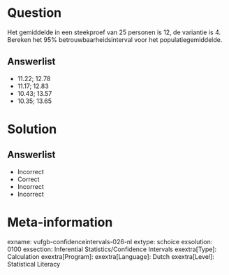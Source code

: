 Question
========
  
Het gemiddelde in een steekproef van 25 personen is 12, de variantie is 4. Bereken het 95% betrouwbaarheidsinterval voor het populatiegemiddelde.
  
Answerlist
----------
* 11.22;  12.78
* 11.17;  12.83
* 10.43;  13.57
* 10.35; 13.65


Solution
========

Answerlist
----------
* Incorrect
* Correct
* Incorrect
* Incorrect

Meta-information
================
exname: vufgb-confidenceintervals-026-nl
extype: schoice
exsolution: 0100
exsection: Inferential Statistics/Confidence Intervals
exextra[Type]: Calculation
exextra[Program]: 
exextra[Language]: Dutch
exextra[Level]: Statistical Literacy